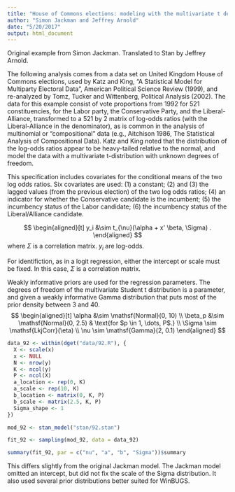 ```yaml
---
title: "House of Commons elections: modeling with the multivariate t density"
author: "Simon Jackman and Jeffrey Arnold"
date: "5/20/2017"
output: html_document
---
```


Original example from Simon Jackman. Translated to Stan by Jeffrey Arnold.


The following analysis comes from a data set on United Kingdom House of Commons elections, used by Katz and King, "A Statistical Model for Multiparty Electoral Data", American Political Science Review (1999), and re-analyzed by Tomz, Tucker and Wittenberg, Political Analysis (2002).  The data for this example consist of vote proportions from 1992 for 521 constituencies, for the Labor party, the Conservative Party, and the Liberal-Alliance, transformed to a 521 by 2 matrix of log-odds ratios (with the Liberal-Alliance in the denominator), as is common in the analysis of multinomial or "compositional" data (e.g., Aitchison 1986, The Statistical Analysis of Compositional Data).  Katz and King noted that the distribution of the log-odds ratios appear to be heavy-tailed relative to the normal, and model the data with a multivariate t-distribution with unknown degrees of freedom.

This specification includes covariates for the conditional means of the two log odds ratios.  Six covariates are used: (1) a constant; (2) and (3) the lagged values (from the previous election) of the two log odds ratios; (4) an indicator for whether the Conservative candidate is the incumbent; (5) the incumbency status of the Labor candidate; (6) the incumbency status of the Liberal/Alliance candidate.  

$$
\begin{aligned}[t]
y_i &\sim t_{\nu}(\alpha + x' \beta, \Sigma) .
\end{aligned}
$$
where $\Sigma$ is a correlation matrix.
$y_i$ are log-odds.


For identifiction, as in a logit regression, either the intercept or scale must be fixed.
In this case, $\Sigma$ is a correlation matrix.

Weakly informative priors are used for the regression parameters. 
The degrees of freedom of the multivariate Student t distribution is a parameter, and given a weakly informative Gamma distribution that puts most of the prior density between 3 and 40.
$$
\begin{aligned}[t]
\alpha &\sim  \mathsf{Normal}(0, 10) \\
\beta_p &\sim \mathsf{Normal}(0, 2.5) & \text{for $p \in 1, \dots, P$.} \\
\Sigma \sim \mathsf{LkjCorr}(\eta) \\
\nu \sim \mathsf{Gamma}(2, 0.1) 
\end{aligned}
$$

```r
data_92 <- within(dget("data/92.R"), {
  X <- scale(x)
  x <- NULL
  N <- nrow(y)
  K <- ncol(y)
  P <- ncol(X)
  a_location <- rep(0, K)
  a_scale <- rep(10, K)
  b_location <- matrix(0, K, P)
  b_scale <- matrix(2.5, K, P)
  Sigma_shape <- 1
})
```

```r
mod_92 <- stan_model("stan/92.stan")
```

```r
fit_92 <- sampling(mod_92, data = data_92)
```


```r
summary(fit_92, par = c("nu", "a", "b", "Sigma"))$summary
```


This differs slightly from the original Jackman model.
The Jackman model omitted an intercept, but did not fix the scale of the Sigma distribution.
It also used several prior distributions better suited for WinBUGS.
